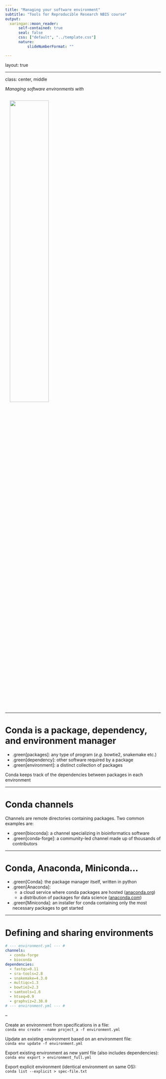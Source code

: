 ```yaml
---
title: "Managing your software environment"
subtitle: "Tools for Reproducible Research NBIS course"
output:
  xaringan::moon_reader:
      self-contained: true
      seal: false
      css: ["default", "../template.css"]
      nature:
          slideNumberFormat: ""

---
```


layout: true
<div class="scilife-logo"></div>
<div class="nbis-logo"></div>

---

class: center, middle

*Managing software environments with*

<img src="https://docs.conda.io/en/latest/_images/conda_logo.svg" style="width:50%;padding: 15px 15px 15px 15px;">

---

# Conda is a package, dependency, and environment manager

- .green[packages]: any type of program (*e.g.* bowtie2, snakemake etc.)
- .green[dependency]: other software required by a package
- .green[environment]: a distinct collection of packages

Conda keeps track of the dependencies between packages in each environment

---

# Conda channels

Channels are remote directories containing packages. Two common examples are:

- .green[bioconda]: a channel specializing in bioinformatics software
- .green[conda-forge]: a community-led channel made up of thousands of contributors

---

# Conda, Anaconda, Miniconda...

- .green[Conda]: the package manager itself, written in python
- .green[Anaconda]: 
  - a cloud service where conda packages are hosted ([anaconda.org](https://anaconda.org))
  - a distribution of packages for data science ([anaconda.com](https://anaconda.com))
- .green[Miniconda]: an installer for conda containing only the most necessary packages to get started

---

# Defining and sharing environments

```yaml
# --- environment.yml --- #
channels:
  - conda-forge
  - bioconda
dependencies:
  - fastqc=0.11
  - sra-tools=2.8
  - snakemake=4.3.0
  - multiqc=1.3
  - bowtie2=2.3
  - samtools=1.6
  - htseq=0.9
  - graphviz=2.38.0
# --- environment.yml --- #
```

--

Create an environment from specifications in a file:
<br>`conda env create --name project_a -f environment.yml`

Update an existing environment based on an environment file:
<br>`conda env update -f environment.yml`

Export existing environment as new yaml file (also includes dependencies):
<br>`conda env export > environment_full.yml`

Export explicit environment (identical environment on same OS):
<br>`conda list --explicit > spec-file.txt`
